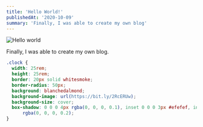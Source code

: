 ```yaml
---
title: 'Hello World!'
publishedAt: '2020-10-09'
summary: 'Finally, I was able to create my own blog'
---
```


![Hello world](/static/images/hello-world/banner.jpg)

Finally, I was able to create my own blog.

```css
.clock {
  width: 25rem;
  height: 25rem;
  border: 20px solid whitesmoke;
  border-radius: 50px;
  background: blanchedalmond;
  background-image: url(https://bit.ly/2RcERUw);
  background-size: cover;
  box-shadow: 0 0 0 4px rgba(0, 0, 0, 0.1), inset 0 0 0 3px #efefef, inset 0 0 10px black, 0 0 10px
      rgba(0, 0, 0, 0.2);
}
```
